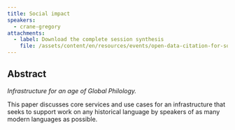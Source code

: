 ```yaml
---
title: Social impact
speakers:
  - crane-gregory
attachments:
  - label: Download the complete session synthesis
    file: /assets/content/en/resources/events/open-data-citation-for-social-science-and-humanities/sessions/9/DARIAH_Winter_School-10-Socialimpact.pdf
---
```

## Abstract

*Infrastructure for an age of Global Philology.*

This paper discusses core services and use cases for an infrastructure that seeks to support work on any historical language by speakers of as many modern languages as possible.
